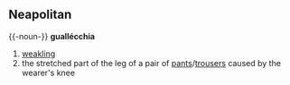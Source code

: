 ==Neapolitan==
{{-noun-}}
'''guallécchia'''
#[[weakling]]
#the stretched part of the leg of a pair of [[pants]]/[[trousers]] caused by the wearer's knee